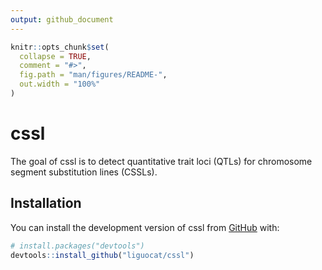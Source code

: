 ```yaml
---
output: github_document
---
```


<!-- README.md is generated from README.Rmd. Please edit that file -->

```r
knitr::opts_chunk$set(
  collapse = TRUE,
  comment = "#>",
  fig.path = "man/figures/README-",
  out.width = "100%"
)
```

# cssl

<!-- badges: start -->
<!-- badges: end -->

The goal of cssl is to detect quantitative trait loci (QTLs) for chromosome segment substitution lines (CSSLs).

## Installation

You can install the development version of cssl from [GitHub](https://github.com/liguocat/cssl) with:

``` r
# install.packages("devtools")
devtools::install_github("liguocat/cssl")
```
